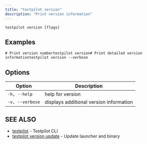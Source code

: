 ```yaml
---
title: "testpilot version"
description: "Print version information"
---
```


```
testpilot version [flags]
```

## Examples[​](#examples "Direct link to Examples")

```
# Print version numbertestpilot version# Print detailed version informationtestpilot version --verbose
```

## Options[​](#options "Direct link to Options")

| Option          | Description                             |
| --------------- | --------------------------------------- |
| `-h, --help`    | help for version                        |
| `-v, --verbose` | displays additional version information |

## SEE ALSO[​](#see-also "Direct link to SEE ALSO")

- [testpilot](/testpilot/reference/cli/testpilot) - Testpilot CLI
- [testpilot version update](/testpilot/reference/cli/testpilot_version_update) - Update launcher
  and binary
